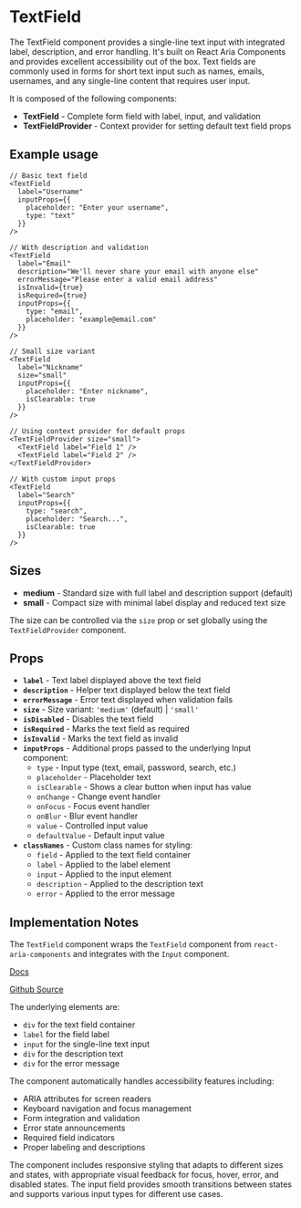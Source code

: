

<Meta of={TextFieldStories} />

# TextField
The TextField component provides a single-line text input with integrated label, description, and error handling. It's built on React Aria Components and provides excellent accessibility out of the box. Text fields are commonly used in forms for short text input such as names, emails, usernames, and any single-line content that requires user input.

It is composed of the following components:

- **TextField** - Complete form field with label, input, and validation
- **TextFieldProvider** - Context provider for setting default text field props

## Example usage
```tsx
// Basic text field
<TextField
  label="Username"
  inputProps={{
    placeholder: "Enter your username",
    type: "text"
  }}
/>

// With description and validation
<TextField
  label="Email"
  description="We'll never share your email with anyone else"
  errorMessage="Please enter a valid email address"
  isInvalid={true}
  isRequired={true}
  inputProps={{
    type: "email",
    placeholder: "example@email.com"
  }}
/>

// Small size variant
<TextField
  label="Nickname"
  size="small"
  inputProps={{
    placeholder: "Enter nickname",
    isClearable: true
  }}
/>

// Using context provider for default props
<TextFieldProvider size="small">
  <TextField label="Field 1" />
  <TextField label="Field 2" />
</TextFieldProvider>

// With custom input props
<TextField
  label="Search"
  inputProps={{
    type: "search",
    placeholder: "Search...",
    isClearable: true
  }}
/>
```

## Sizes

* **medium** - Standard size with full label and description support (default)
* **small** - Compact size with minimal label display and reduced text size

The size can be controlled via the `size` prop or set globally using the `TextFieldProvider` component.

<Canvas of={TextFieldStories.Default} />

## Props

* **`label`** - Text label displayed above the text field
* **`description`** - Helper text displayed below the text field
* **`errorMessage`** - Error text displayed when validation fails
* **`size`** - Size variant: `'medium'` (default) | `'small'`
* **`isDisabled`** - Disables the text field
* **`isRequired`** - Marks the text field as required
* **`isInvalid`** - Marks the text field as invalid
* **`inputProps`** - Additional props passed to the underlying Input component:
  * `type` - Input type (text, email, password, search, etc.)
  * `placeholder` - Placeholder text
  * `isClearable` - Shows a clear button when input has value
  * `onChange` - Change event handler
  * `onFocus` - Focus event handler
  * `onBlur` - Blur event handler
  * `value` - Controlled input value
  * `defaultValue` - Default input value
* **`classNames`** - Custom class names for styling:
  * `field` - Applied to the text field container
  * `label` - Applied to the label element
  * `input` - Applied to the input element
  * `description` - Applied to the description text
  * `error` - Applied to the error message

## Implementation Notes
The `TextField` component wraps the `TextField` component from `react-aria-components` and integrates with the `Input` component.

[Docs](https://react-spectrum.adobe.com/react-aria/TextFieldhtml)

[Github Source](https://github.com/gohypergiant/standard-toolkit/tree/main/design-toolkit/components/src/components/text-field)

The underlying elements are:
- `div` for the text field container
- `label` for the field label
- `input` for the single-line text input
- `div` for the description text
- `div` for the error message

The component automatically handles accessibility features including:
- ARIA attributes for screen readers
- Keyboard navigation and focus management
- Form integration and validation
- Error state announcements
- Required field indicators
- Proper labeling and descriptions

The component includes responsive styling that adapts to different sizes and states, with appropriate visual feedback for focus, hover, error, and disabled states. The input field provides smooth transitions between states and supports various input types for different use cases.
